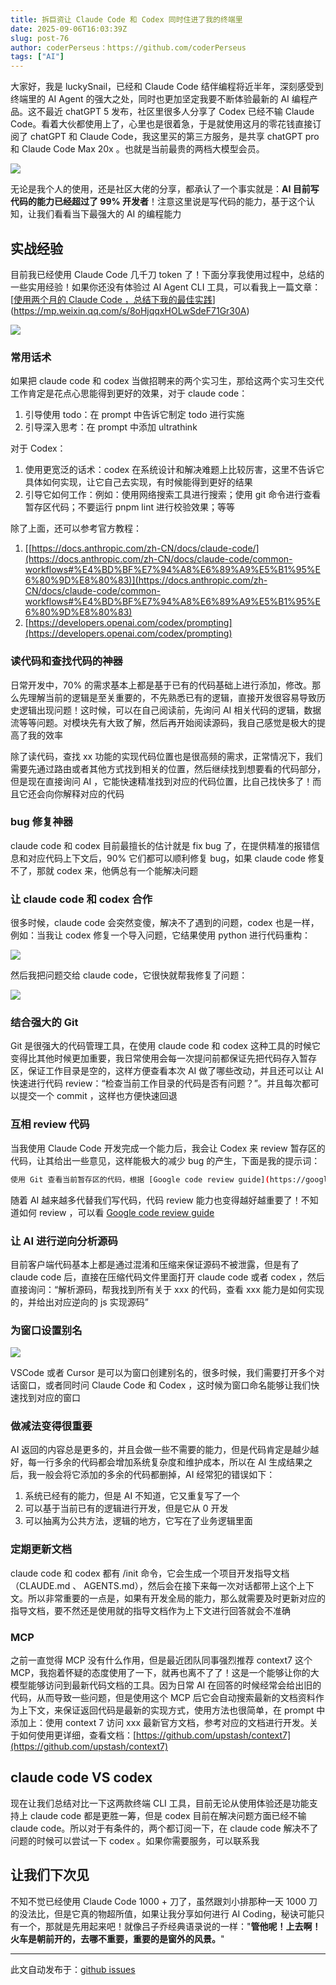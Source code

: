 ```yaml
---
title: 拆巨资让 Claude Code 和 Codex 同时住进了我的终端里
date: 2025-09-06T16:03:39Z
slug: post-76
author: coderPerseus：https://github.com/coderPerseus
tags: ["AI"]
---
```


大家好，我是 luckySnail，已经和 Claude Code 结伴编程将近半年，深刻感受到终端里的 AI Agent 的强大之处，同时也更加坚定我要不断体验最新的 AI 编程产品。这不最近 chatGPT 5 发布，社区里很多人分享了 Codex 已经不输 Claude Code。看着大伙都使用上了，心里也是很着急，于是就使用这月的零花钱直接订阅了 chatGPT 和 Claude Code，我这里买的第三方服务，是共享 chatGPT pro 和 Claude Code Max 20x 。也就是当前最贵的两档大模型会员。

![](https://blog-1304565468.cos.ap-shanghai.myqcloud.com/typora/1755945845142-38ca9bc6-fec2-4d58-8ad6-c18de551de6a.png)

无论是我个人的使用，还是社区大佬的分享，都承认了一个事实就是：**AI 目前写代码的能力已经超过了 99% 开发者**！注意这里说是写代码的能力，基于这个认知，让我们看看当下最强大的 AI 的编程能力

## 实战经验

目前我已经使用 Claude Code 几千刀 token 了！下面分享我使用过程中，总结的一些实用经验！如果你还没有体验过 AI Agent CLI 工具，可以看我上一篇文章：[[使用两个月的 Claude Code ，总结下我的最佳实践](https://mp.weixin.qq.com/s/8oHjqqxHOLwSdeF71Gr30A)](https://mp.weixin.qq.com/s/8oHjqqxHOLwSdeF71Gr30A)

![](https://blog-1304565468.cos.ap-shanghai.myqcloud.com/typora/1755945315793-117051c7-321b-40d9-828c-c537e61f95ee.png)

### 常用话术

如果把 claude code 和 codex 当做招聘来的两个实习生，那给这两个实习生交代工作肯定是花点心思能得到更好的效果，对于 claude code：

1. 引导使用 todo：在 prompt 中告诉它制定 todo 进行实施
2. 引导深入思考：在 prompt 中添加 ultrathink 

对于 Codex：

1. 使用更宽泛的话术：codex 在系统设计和解决难题上比较厉害，这里不告诉它具体如何实现，让它自己去实现，有时候能得到更好的结果
2. 引导它如何工作：例如：使用网络搜索工具进行搜索；使用 git 命令进行查看暂存区代码；不要运行 pnpm lint 进行校验效果；等等

除了上面，还可以参考官方教程：

1. [[https://docs.anthropic.com/zh-CN/docs/claude-code/](https://docs.anthropic.com/zh-CN/docs/claude-code/common-workflows#%E4%BD%BF%E7%94%A8%E6%89%A9%E5%B1%95%E6%80%9D%E8%80%83)](https://docs.anthropic.com/zh-CN/docs/claude-code/common-workflows#%E4%BD%BF%E7%94%A8%E6%89%A9%E5%B1%95%E6%80%9D%E8%80%83)
2. [https://developers.openai.com/codex/prompting](https://developers.openai.com/codex/prompting)

### 读代码和查找代码的神器

日常开发中，70% 的需求基本上都是基于已有的代码基础上进行添加，修改。那么先理解当前的逻辑是至关重要的，不先熟悉已有的逻辑，直接开发很容易导致历史逻辑出现问题！这时候，可以在自己阅读前，先询问 AI 相关代码的逻辑，数据流等等问题。对模块先有大致了解，然后再开始阅读源码，我自己感觉是极大的提高了我的效率

除了读代码，查找 xx  功能的实现代码位置也是很高频的需求，正常情况下，我们需要先通过路由或者其他方式找到相关的位置，然后继续找到想要看的代码部分，但是现在直接询问 AI ，它能快速精准找到对应的代码位置，比自己找快多了！而且它还会向你解释对应的代码

### bug 修复神器

claude code 和 codex 目前最擅长的估计就是 fix bug 了，在提供精准的报错信息和对应代码上下文后，90% 它们都可以顺利修复 bug，如果 claude code 修复不了，那就 codex 来，他俩总有一个能解决问题

### 让 claude code 和 codex 合作

很多时候，claude code 会突然变傻，解决不了遇到的问题，codex 也是一样，例如：当我让 codex 修复一个导入问题，它结果使用 python 进行代码重构：

![](https://blog-1304565468.cos.ap-shanghai.myqcloud.com/typora/1757060005164-e7eee01c-2f8c-4bd1-9033-9bce876bf2c2.png)

然后我把问题交给 claude code，它很快就帮我修复了问题：

![](https://blog-1304565468.cos.ap-shanghai.myqcloud.com/typora/1757060031451-c1cf635b-2a89-48e2-a2c7-4686def31ba4.png)

### 结合强大的 Git

Git 是很强大的代码管理工具，在使用 claude code 和 codex 这种工具的时候它变得比其他时候更加重要，我日常使用会每一次提问前都保证先把代码存入暂存区，保证工作目录是空的，这样方便查看本次 AI 做了哪些改动，并且还可以让 AI 快速进行代码 review：“检查当前工作目录的代码是否有问题？”。并且每次都可以提交一个 commit ，这样也方便快速回退

### 互相 review 代码

当我使用 Claude Code 开发完成一个能力后，我会让 Codex 来 review 暂存区的代码，让其给出一些意见，这样能极大的减少 bug 的产生，下面是我的提示词：

```bash
使用 Git 查看当前暂存区的代码，根据 [Google code review guide](https://google.github.io/eng-practices/review/reviewer/standard.html) 来 review code 指出代码的问题并给出建议
```

随着 AI 越来越多代替我们写代码，代码 review 能力也变得越好越重要了！不知道如何 review ，可以看 [Google code review guide](https://google.github.io/eng-practices/review/reviewer/standard.html)

### 让 AI 进行逆向分析源码

目前客户端代码基本上都是通过混淆和压缩来保证源码不被泄露，但是有了 claude code 后，直接在压缩代码文件里面打开 claude code 或者 codex ，然后直接询问：“解析源码，帮我找到所有关于 xxx 的代码，查看 xxx 能力是如何实现的，并给出对应逆向的 js 实现源码”

### 为窗口设置别名

![](https://blog-1304565468.cos.ap-shanghai.myqcloud.com/typora/1756709690812-c886a8eb-33c7-4857-b515-2672cb5e822d.png)

VSCode 或者 Cursor 是可以为窗口创建别名的，很多时候，我们需要打开多个对话窗口，或者同时问 Claude Code 和 Codex ，这时候为窗口命名能够让我们快速找到对应的窗口

### 做减法变得很重要

AI 返回的内容总是更多的，并且会做一些不需要的能力，但是代码肯定是越少越好，每一行多余的代码都会增加系统复杂度和维护成本，所以在 AI 生成结果之后，我一般会将它添加的多余的代码都删掉，AI 经常犯的错误如下：

1. 系统已经有的能力，但是 AI 不知道，它又重复写了一个
2. 可以基于当前已有的逻辑进行开发，但是它从 0 开发
3. 可以抽离为公共方法，逻辑的地方，它写在了业务逻辑里面

### 定期更新文档

claude code 和 codex 都有 /init 命令，它会生成一个项目开发指导文档（CLAUDE.md 、 AGENTS.md），然后会在接下来每一次对话都带上这个上下文。所以非常重要的一点是，如果有开发全局的能力，那么就需要及时更新对应的指导文档，要不然还是使用就的指导文档作为上下文进行回答就会不准确

### MCP

之前一直觉得 MCP 没有什么作用，但是最近团队同事强烈推荐 context7 这个 MCP，我抱着怀疑的态度使用了一下，就再也离不了了！这是一个能够让你的大模型能够访问到最新代码文档的工具。因为日常 AI 在回答的时候经常会给出旧的代码，从而导致一些问题，但是使用这个 MCP 后它会自动搜索最新的文档资料作为上下文，来保证返回代码是最新的实现方式，使用方法也很简单，在 prompt 中添加上：使用 context 7 访问 xxx 最新官方文档，参考对应的文档进行开发。关于如何使用更详细，查看文档：[https://github.com/upstash/context7](https://github.com/upstash/context7)

## claude code VS codex

现在让我们总结对比一下这两款终端 CLI 工具，目前无论从使用体验还是功能支持上 claude code 都是更胜一筹，但是 codex 目前在解决问题方面已经不输 claude code。所以对于有条件的，两个都订阅一下，在 claude code 解决不了问题的时候可以尝试一下 codex 。如果你需要服务，可以联系我

## 让我们下次见

不知不觉已经使用 Claude Code 1000 + 刀了，虽然跟刘小排那种一天 1000 刀的没法比，但是它真的物超所值，如果让我分享如何进行 AI Coding，秘诀可能只有一个，那就是先用起来吧！就像吕子乔经典语录说的一样："**管他呢！上去啊！火车是朝前开的，去哪不重要，重要的是窗外的风景。**"

---
此文自动发布于：<a href="https://github.com/coderPerseus/blog/issues/76" target="_blank">github issues</a>
